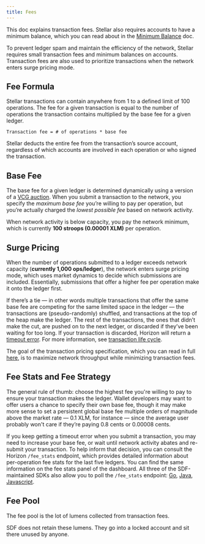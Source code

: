 ```yaml
---
title: Fees
---
```



<Alert>

This doc explains transaction fees. Stellar also requires accounts to have a minimum balance, which you can read about in the [Minimum Balance](./minimum-balance.mdx) doc.

</Alert>

To prevent ledger spam and maintain the efficiency of the network, Stellar requires small transaction fees and minimum balances on accounts. Transaction fees are also used to prioritize transactions when the network enters surge pricing mode.

## Fee Formula

Stellar transactions can contain anywhere from 1 to a defined limit of 100 operations. The fee for a given transaction is equal to the number of operations the transaction contains multiplied by the base fee for a given ledger.

<CodeExample>

```
Transaction fee = # of operations * base fee
```

</CodeExample>

Stellar deducts the entire fee from the transaction’s source account, regardless of which accounts are involved in each operation or who signed the transaction.

## Base Fee

The base fee for a given ledger is determined dynamically using a version of a [VCG auction](https://en.wikipedia.org/wiki/Vickrey%E2%80%93Clarke%E2%80%93Groves_auction). When you submit a transaction to the network, you specify the _maximum base fee_ you’re willing to pay per operation, but you’re actually charged the _lowest possible fee_ based on network activity.

When network activity is below capacity, you pay the network minimum, which is currently **100 stroops (0.00001 XLM)** per operation.

## Surge Pricing

When the number of operations submitted to a ledger exceeds network capacity (**currently 1,000 ops/ledger**), the network enters surge pricing mode, which uses market dynamics to decide which submissions are included. Essentially, submissions that offer a higher fee per operation make it onto the ledger first.

If there’s a tie — in other words multiple transactions that offer the same base fee are competing for the same limited space in the ledger — the transactions are (pseudo-randomly) shuffled, and transactions at the top of the heap make the ledger. The rest of the transactions, the ones that didn’t make the cut, are pushed on to the next ledger, or discarded if they’ve been waiting for too long. If your transaction is discarded, Horizon will return a [timeout error](/api/errors/http-status-codes/horizon-specific/). For more information, see [transaction life cycle](./transactions.mdx#life-cycle-of-a-transaction).

The goal of the transaction pricing specification, which you can read in full [here](https://github.com/stellar/stellar-protocol/blob/master/core/cap-0005.md), is to maximize network throughput while minimizing transaction fees.

## Fee Stats and Fee Strategy

The general rule of thumb: choose the highest fee you're willing to pay to ensure your transaction makes the ledger. Wallet developers may want to offer users a chance to specify their own base fee, though it may make more sense to set a persistent global base fee multiple orders of magnitude above the market rate — 0.1 XLM, for instance — since the average user probably won't care if they’re paying 0.8 cents or 0.00008 cents.

If you keep getting a timeout error when you submit a transaction, you may need to increase your base fee, or wait until network activity abates and re-submit your transaction. To help inform that decision, you can consult the Horizon `/fee_stats` endpoint, which provides detailed information about per-operation fee stats for the last five ledgers. You can find the same information on the fee stats panel of the dashboard. All three of the SDF-maintained SDKs also allow you to poll the `/fee_stats` endpoint: [Go](https://godoc.org/github.com/stellar/go/clients/horizonclient#Client.FeeStats), [Java](https://stellar.github.io/java-stellar-sdk/), [Javascript](https://stellar.github.io/js-stellar-sdk/Server.html#feeStats).

## Fee Pool

The fee pool is the lot of lumens collected from transaction fees.

SDF does not retain these lumens. They go into a locked account and sit there unused by anyone.
